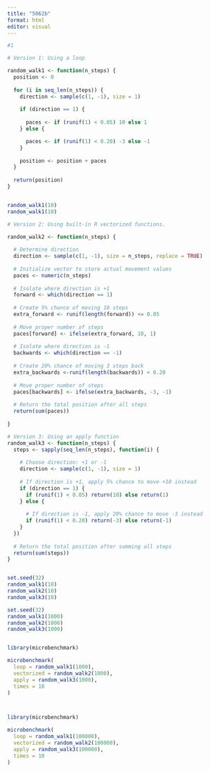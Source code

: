 ```yaml
---
title: "5062b"
format: html
editor: visual
---
```


```r
#1

# Version 1: Using a loop

random_walk1 <- function(n_steps) {
  position <- 0
  
  for (i in seq_len(n_steps)) {
    direction <- sample(c(1, -1), size = 1) 
    
    if (direction == 1) {
    
      paces <- if (runif(1) < 0.05) 10 else 1
    } else {

      paces <- if (runif(1) < 0.20) -3 else -1
    }
    
    position <- position + paces
  }
  
  return(position)
}


random_walk1(10)
random_walk1(10)

# Version 2: Using built-in R vectorized functions.

random_walk2 <- function(n_steps) {
  
  # Determine direction
  direction <- sample(c(1, -1), size = n_steps, replace = TRUE)
  
  # Initialize vector to store actual movement values
  paces <- numeric(n_steps)
  
  # Isolate where direction is +1
  forward <- which(direction == 1)
  
  # Create 5% chance of moving 10 steps
  extra_forward <- runif(length(forward)) <= 0.05
  
  # Move proper number of steps
  paces[forward] <- ifelse(extra_forward, 10, 1)
  
  # Isolate where direction is -1
  backwards <- which(direction == -1)
  
  # Create 20% chance of moving 3 steps back
  extra_backwards <-runif(length(backwards)) < 0.20
  
  # Move proper number of steps
  paces[backwards] <- ifelse(extra_backwards, -3, -1)
  
  # Return the total position after all steps
  return(sum(paces))
  
}

# Version 3: Using an apply function
random_walk3 <- function(n_steps) {
  steps <- sapply(seq_len(n_steps), function(i) {
    
    # Choose direction: +1 or -1
    direction <- sample(c(1, -1), size = 1)
    
    # If direction is +1, apply 5% chance to move +10 instead
    if (direction == 1) {
      if (runif(1) < 0.05) return(10) else return(1)
    } else {
      
      # If direction is -1, apply 20% chance to move -3 instead
      if (runif(1) < 0.20) return(-3) else return(-1)
    }
  })
  
  # Return the total position after summing all steps
  return(sum(steps))
}


set.seed(32)
random_walk1(10)
random_walk2(10)
random_walk3(10)

set.seed(32)
random_walk1(1000)
random_walk2(1000)
random_walk3(1000)


library(microbenchmark)

microbenchmark(
  loop = random_walk1(1000),
  vectorized = random_walk2(1000),
  apply = random_walk3(1000),
  times = 10
)



library(microbenchmark)

microbenchmark(
  loop = random_walk1(100000),
  vectorized = random_walk2(100000),
  apply = random_walk3(100000),
  times = 10
)
```









